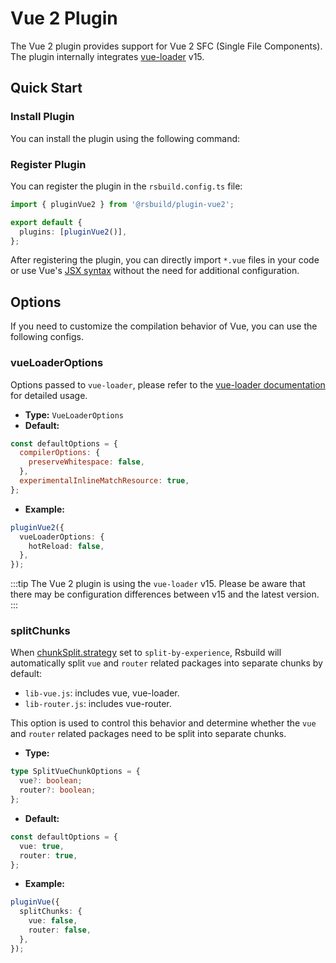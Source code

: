 # Vue 2 Plugin

The Vue 2 plugin provides support for Vue 2 SFC (Single File Components). The plugin internally integrates [vue-loader](https://vue-loader.vuejs.org/) v15.

## Quick Start

### Install Plugin

You can install the plugin using the following command:


<PackageManagerTabs command="add @rsbuild/plugin-vue2 -D" />

### Register Plugin

You can register the plugin in the `rsbuild.config.ts` file:

```ts title="rsbuild.config.ts"
import { pluginVue2 } from '@rsbuild/plugin-vue2';

export default {
  plugins: [pluginVue2()],
};
```

After registering the plugin, you can directly import `*.vue` files in your code or use Vue's [JSX syntax](https://github.com/vuejs/jsx-vue2) without the need for additional configuration.

## Options

If you need to customize the compilation behavior of Vue, you can use the following configs.

### vueLoaderOptions

Options passed to `vue-loader`, please refer to the [vue-loader documentation](https://vue-loader.vuejs.org/) for detailed usage.

- **Type:** `VueLoaderOptions`
- **Default:**

```js
const defaultOptions = {
  compilerOptions: {
    preserveWhitespace: false,
  },
  experimentalInlineMatchResource: true,
};
```

- **Example:**

```ts
pluginVue2({
  vueLoaderOptions: {
    hotReload: false,
  },
});
```

:::tip
The Vue 2 plugin is using the `vue-loader` v15. Please be aware that there may be configuration differences between v15 and the latest version.
:::

### splitChunks

When [chunkSplit.strategy](/config/performance/chunk-split) set to `split-by-experience`, Rsbuild will automatically split `vue` and `router` related packages into separate chunks by default:

- `lib-vue.js`: includes vue, vue-loader.
- `lib-router.js`: includes vue-router.

This option is used to control this behavior and determine whether the `vue` and `router` related packages need to be split into separate chunks.

- **Type:**

```ts
type SplitVueChunkOptions = {
  vue?: boolean;
  router?: boolean;
};
```

- **Default:**

```ts
const defaultOptions = {
  vue: true,
  router: true,
};
```

- **Example:**

```ts
pluginVue({
  splitChunks: {
    vue: false,
    router: false,
  },
});
```
